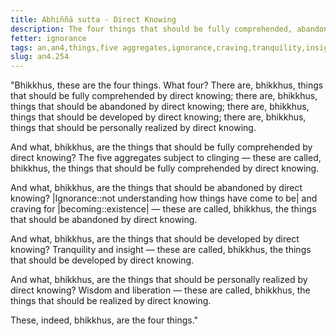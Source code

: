 ```yaml
---
title: Abhiññā sutta - Direct Knowing
description: The four things that should be fully comprehended, abandoned, developed, and personally realized by direct knowing.
fetter: ignorance
tags: an,an4,things,five aggregates,ignorance,craving,tranquility,insight,wisdom,liberation
slug: an4.254
---
```


"Bhikkhus, these are the four things. What four? There are, bhikkhus, things that should be fully comprehended by direct knowing; there are, bhikkhus, things that should be abandoned by direct knowing; there are, bhikkhus, things that should be developed by direct knowing; there are, bhikkhus, things that should be personally realized by direct knowing.

And what, bhikkhus, are the things that should be fully comprehended by direct knowing? The five aggregates subject to clinging — these are called, bhikkhus, the things that should be fully comprehended by direct knowing.

And what, bhikkhus, are the things that should be abandoned by direct knowing? |Ignorance::not understanding how things have come to be| and craving for |becoming::existence| — these are called, bhikkhus, the things that should be abandoned by direct knowing.

And what, bhikkhus, are the things that should be developed by direct knowing? Tranquility and insight — these are called, bhikkhus, the things that should be developed by direct knowing.

And what, bhikkhus, are the things that should be personally realized by direct knowing? Wisdom and liberation — these are called, bhikkhus, the things that should be realized by direct knowing.

These, indeed, bhikkhus, are the four things."